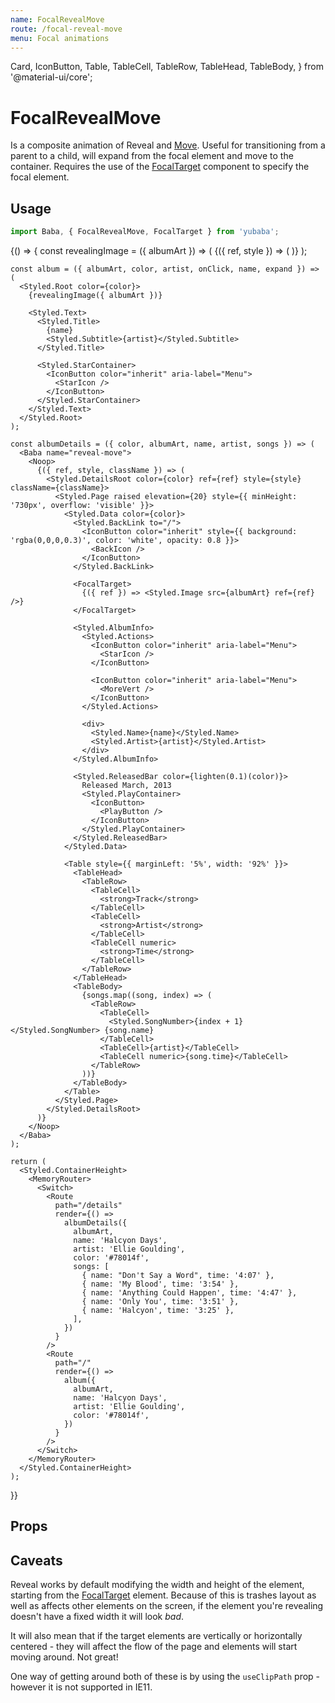 ```yaml
---
name: FocalRevealMove
route: /focal-reveal-move
menu: Focal animations
---
```


  Card,
  IconButton,
  Table,
  TableCell,
  TableRow,
  TableHead,
  TableBody,
} from '@material-ui/core';

# FocalRevealMove

Is a composite animation of Reveal and [Move](/move).
Useful for transitioning from a parent to a child,
will expand from the focal element and move to the container.
Requires the use of the [FocalTarget](/focal-target) component to specify the focal element.

## Usage

```js
import Baba, { FocalRevealMove, FocalTarget } from 'yubaba';
```

<Playground>
  {() => {
    const revealingImage = ({ albumArt }) => (
      <Baba name="reveal-move">
        <FocalRevealMove useClipPath>
          {({ ref, style }) => (
            <Link to="/details">
              <Styled.BackgroundImage src={albumArt} style={style} ref={ref} />
            </Link>
          )}
        </FocalRevealMove>
      </Baba>
    );

    const album = ({ albumArt, color, artist, onClick, name, expand }) => (
      <Styled.Root color={color}>
        {revealingImage({ albumArt })}

        <Styled.Text>
          <Styled.Title>
            {name}
            <Styled.Subtitle>{artist}</Styled.Subtitle>
          </Styled.Title>

          <Styled.StarContainer>
            <IconButton color="inherit" aria-label="Menu">
              <StarIcon />
            </IconButton>
          </Styled.StarContainer>
        </Styled.Text>
      </Styled.Root>
    );

    const albumDetails = ({ color, albumArt, name, artist, songs }) => (
      <Baba name="reveal-move">
        <Noop>
          {({ ref, style, className }) => (
            <Styled.DetailsRoot color={color} ref={ref} style={style} className={className}>
              <Styled.Page raised elevation={20} style={{ minHeight: '730px', overflow: 'visible' }}>
                <Styled.Data color={color}>
                  <Styled.BackLink to="/">
                    <IconButton color="inherit" style={{ background: 'rgba(0,0,0,0.3)', color: 'white', opacity: 0.8 }}>
                      <BackIcon />
                    </IconButton>
                  </Styled.BackLink>

                  <FocalTarget>
                    {({ ref }) => <Styled.Image src={albumArt} ref={ref} />}
                  </FocalTarget>

                  <Styled.AlbumInfo>
                    <Styled.Actions>
                      <IconButton color="inherit" aria-label="Menu">
                        <StarIcon />
                      </IconButton>

                      <IconButton color="inherit" aria-label="Menu">
                        <MoreVert />
                      </IconButton>
                    </Styled.Actions>

                    <div>
                      <Styled.Name>{name}</Styled.Name>
                      <Styled.Artist>{artist}</Styled.Artist>
                    </div>
                  </Styled.AlbumInfo>

                  <Styled.ReleasedBar color={lighten(0.1)(color)}>
                    Released March, 2013
                    <Styled.PlayContainer>
                      <IconButton>
                        <PlayButton />
                      </IconButton>
                    </Styled.PlayContainer>
                  </Styled.ReleasedBar>
                </Styled.Data>

                <Table style={{ marginLeft: '5%', width: '92%' }}>
                  <TableHead>
                    <TableRow>
                      <TableCell>
                        <strong>Track</strong>
                      </TableCell>
                      <TableCell>
                        <strong>Artist</strong>
                      </TableCell>
                      <TableCell numeric>
                        <strong>Time</strong>
                      </TableCell>
                    </TableRow>
                  </TableHead>
                  <TableBody>
                    {songs.map((song, index) => (
                      <TableRow>
                        <TableCell>
                          <Styled.SongNumber>{index + 1}</Styled.SongNumber> {song.name}
                        </TableCell>
                        <TableCell>{artist}</TableCell>
                        <TableCell numeric>{song.time}</TableCell>
                      </TableRow>
                    ))}
                  </TableBody>
                </Table>
              </Styled.Page>
            </Styled.DetailsRoot>
          )}
        </Noop>
      </Baba>
    );

    return (
      <Styled.ContainerHeight>
        <MemoryRouter>
          <Switch>
            <Route
              path="/details"
              render={() =>
                albumDetails({
                  albumArt,
                  name: 'Halcyon Days',
                  artist: 'Ellie Goulding',
                  color: '#78014f',
                  songs: [
                    { name: "Don't Say a Word", time: '4:07' },
                    { name: 'My Blood', time: '3:54' },
                    { name: 'Anything Could Happen', time: '4:47' },
                    { name: 'Only You', time: '3:51' },
                    { name: 'Halcyon', time: '3:25' },
                  ],
                })
              }
            />
            <Route
              path="/"
              render={() =>
                album({
                  albumArt,
                  name: 'Halcyon Days',
                  artist: 'Ellie Goulding',
                  color: '#78014f',
                })
              }
            />
          </Switch>
        </MemoryRouter>
      </Styled.ContainerHeight>
    );

}}

</Playground>

## Props

<Props of={FocalRevealMove} />

## Caveats

Reveal works by default modifying the width and height of the element,
starting from the [FocalTarget](/focal-target) element.
Because of this is trashes layout as well as affects other elements on the screen,
if the element you're revealing doesn't have a fixed width it will look _bad_.

It will also mean that if the target elements are vertically or horizontally centered -
they will affect the flow of the page and elements will start moving around.
Not great!

One way of getting around both of these is by using the `useClipPath` prop - however it is not supported in IE11.
